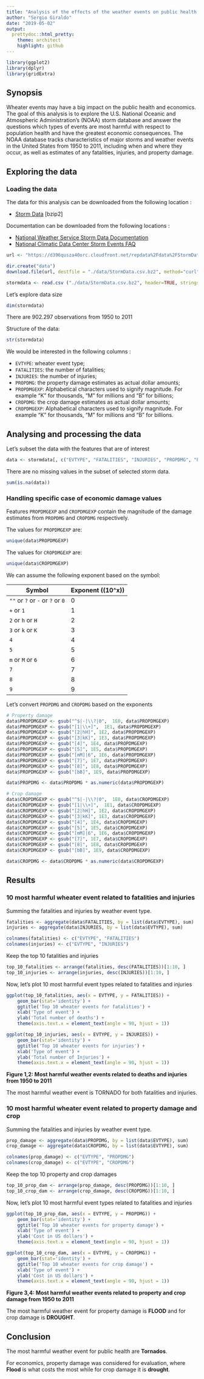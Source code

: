 ```yaml
---
title: "Analysis of the effects of the weather events on public health and economics accros the United States"
author: "Sergio Giraldo"
date: "2019-05-02"
output:
  prettydoc::html_pretty:
    theme: architect
    highlight: github
---
```


```r
library(ggplot2)
library(dplyr)
library(gridExtra)
```

## Synopsis

Wheater events may have a big impact on the public health and economics. The goal of this analysis is to explore the U.S. National Oceanic and Atmospheric Administration's (NOAA) storm database and answer the questions which types of events are most harmful with respect to population health and have the greatest economic consequences. The NOAA database tracks characteristics of major storms and weather events in the United States from 1950 to 2011, including when and where they occur, as well as estimates of any fatalities, injuries, and property damage.

## Exploring the data

### Loading the data

The data for this analysis can be downloaded from the following location :

* [Storm Data](https://d396qusza40orc.cloudfront.net/repdata%2Fdata%2FStormData.csv.bz2) [bzip2]

Documentation can be downloaded from the following locations :

* [National Weather Service Storm Data
Documentation](https://d396qusza40orc.cloudfront.net/repdata%2Fpeer2_doc%2Fpd01016005curr.pdf)
* [National Climatic Data Center Storm Events FAQ](https://d396qusza40orc.cloudfront.net/repdata%2Fpeer2_doc%2FNCDC%20Storm%20Events-FAQ%20Page.pdf)

```r
url <- "https://d396qusza40orc.cloudfront.net/repdata%2Fdata%2FStormData.csv.bz2"

dir.create("data")
download.file(url, destfile = "./data/StormData.csv.bz2", method="curl")

stormdata <- read.csv ("./data/StormData.csv.bz2", header=TRUE, stringsAsFactors=FALSE)
```

Let's explore data size

```r
dim(stormdata)
```

There are 902.297 observations from 1950 to 2011

Structure of the data:

```r
str(stormdata)
```

We would be interested in the following columns :

* `EVTYPE`: wheater event type;
* `FATALITIES`: the number of fatalities;
* `INJURIES`: the number of injuries;
* `PROPDMG`: the property damage estimates as actual dollar amounts;
* `PROPDMGEXP`: Alphabetical characters used to signify magnitude. For example "K" for thousands, "M" for millions and "B" for billions;
* `CROPDMG`: the crop damage estimates as actual dollar amounts;
* `CROPDMGEXP`: Alphabetical characters used to signify magnitude. For example "K" for thousands, "M" for millions and "B" for billions.

## Analysing and processing the data

Let's subset the data with the features that are of interest

```r
data <- stormdata[, c("EVTYPE", "FATALITIES", "INJURIES", "PROPDMG", "PROPDMGEXP","CROPDMG", "CROPDMGEXP")]
```

There are no missing values in the subset of selected storm data.

```r
sum(is.na(data))
```

### Handling specific case of economic damage values

Features `PROPDMGEXP` and `CROPDMGEXP` contain the magnitude of the damage estimates from `PROPDMG` and `CROPDMG` respectively.

The values for `PROPDMGEXP` are:

```r
unique(data$PROPDMGEXP)
```

The values for `CROPDMGEXP` are:

```r
unique(data$CROPDMGEXP)
```

We can assume the following exponent based on the symbol:

Symbol|Exponent (\(10^x\))
--- | ---
`""` or `?` or `-` or `?` or `0`|0
`+` or `1`|1
`2` or `h` or `H`|2
`3` or `k` or `K`|3
`4`|4
`5`|5
`m` or `M` or `6`|6
`7`|7
`8`|8
`9`|9

Let's convert `PROPDMG` and `CROPDMG` based on the exponents

```r
# Property damage
data$PROPDMGEXP <- gsub("^$|-|\\?|0",  1E0, data$PROPDMGEXP)
data$PROPDMGEXP <- gsub("[1|\\+]",  1E1, data$PROPDMGEXP)
data$PROPDMGEXP <- gsub("[2|hH]", 1E2, data$PROPDMGEXP)
data$PROPDMGEXP <- gsub("[3|kK]", 1E3, data$PROPDMGEXP)
data$PROPDMGEXP <- gsub("[4]", 1E4, data$PROPDMGEXP) 
data$PROPDMGEXP <- gsub("[5]", 1E5, data$PROPDMGEXP) 
data$PROPDMGEXP <- gsub("[mM]|6", 1E6, data$PROPDMGEXP)
data$PROPDMGEXP <- gsub("[7]", 1E7, data$PROPDMGEXP)
data$PROPDMGEXP <- gsub("[8]", 1E8, data$PROPDMGEXP)
data$PROPDMGEXP <- gsub("[bB]", 1E9, data$PROPDMGEXP)

data$PROPDMG <- data$PROPDMG * as.numeric(data$PROPDMGEXP)

# Crop damage
data$CROPDMGEXP <- gsub("^$|-|\\?|0",  1E0, data$CROPDMGEXP)
data$CROPDMGEXP <- gsub("[1|\\+]",  1E1, data$CROPDMGEXP)
data$CROPDMGEXP <- gsub("[2|hH]", 1E2, data$CROPDMGEXP)
data$CROPDMGEXP <- gsub("[3|kK]", 1E3, data$CROPDMGEXP)
data$CROPDMGEXP <- gsub("[4]", 1E4, data$CROPDMGEXP) 
data$CROPDMGEXP <- gsub("[5]", 1E5, data$CROPDMGEXP) 
data$CROPDMGEXP <- gsub("[mM]|6", 1E6, data$CROPDMGEXP)
data$CROPDMGEXP <- gsub("[7]", 1E7, data$CROPDMGEXP)
data$CROPDMGEXP <- gsub("[8]", 1E8, data$CROPDMGEXP)
data$CROPDMGEXP <- gsub("[bB]", 1E9, data$CROPDMGEXP)

data$CROPDMG <- data$CROPDMG * as.numeric(data$CROPDMGEXP)
```

## Results

### 10 most harmful wheater event related to fatalities and injuries

Summing the fatalities and injuries by weather event type.

```r
fatalities <- aggregate(data$FATALITIES, by = list(data$EVTYPE), sum)
injuries <- aggregate(data$INJURIES, by = list(data$EVTYPE), sum)

colnames(fatalities) <- c("EVTYPE", "FATALITIES")
colnames(injuries) <- c("EVTYPE", "INJURIES")
```

Keep the top 10 fatalities and injuries

```r
top_10_fatalities <- arrange(fatalities, desc(FATALITIES))[1:10, ]
top_10_injuries <- arrange(injuries, desc(INJURIES))[1:10, ]
```

Now, let's plot 10 most harmful event types related to fatalities and injuries

```r
ggplot(top_10_fatalities, aes(x = EVTYPE, y = FATALITIES)) + 
    geom_bar(stat='identity') +
    ggtitle('Top 10 wheater events for fatalities') +
    xlab('Type of event') +
    ylab('Total number of deaths') +
    theme(axis.text.x = element_text(angle = 90, hjust = 1))

ggplot(top_10_injuries, aes(x = EVTYPE, y = INJURIES)) + 
    geom_bar(stat='identity') +
    ggtitle('Top 10 wheater events for injuries') +
    xlab('Type of event') +
    ylab('Total number of Injuries') +
    theme(axis.text.x = element_text(angle = 90, hjust = 1))

```

**Figure 1,2: Most harmful weather events related to deaths and injuries from 1950 to 2011**

The most harmful weather event is TORNADO for both fatalities and injuries.

### 10 most harmful wheater event related to property damage and crop

Summing the fatalities and injuries by weather event type.

```r
prop_damage <- aggregate(data$PROPDMG, by = list(data$EVTYPE), sum)
crop_damage <- aggregate(data$CROPDMG, by = list(data$EVTYPE), sum)

colnames(prop_damage) <- c("EVTYPE", "PROPDMG")
colnames(crop_damage) <- c("EVTYPE", "CROPDMG")
```

Keep the top 10 property and crop damages

```r
top_10_prop_dam <- arrange(prop_damage, desc(PROPDMG))[1:10, ]
top_10_crop_dam <- arrange(crop_damage, desc(CROPDMG))[1:10, ]
```

Now, let's plot 10 most harmful event types related to fatalities and injuries

```r
ggplot(top_10_prop_dam, aes(x = EVTYPE, y = PROPDMG)) + 
    geom_bar(stat='identity') +
    ggtitle('Top 10 wheater events for property damage') +
    xlab('Type of event') +
    ylab('Cost in US dollars') +
    theme(axis.text.x = element_text(angle = 90, hjust = 1))

ggplot(top_10_crop_dam, aes(x = EVTYPE, y = CROPDMG)) + 
    geom_bar(stat='identity') +
    ggtitle('Top 10 wheater events for crop damage') +
    xlab('Type of event') +
    ylab('Cost in US dollars') +
    theme(axis.text.x = element_text(angle = 90, hjust = 1))

```

**Figure 3,4: Most harmful weather events related to property and crop damage from 1950 to 2011**

The most harmful weather event for property damage is **FLOOD** and for crop damage is **DROUGHT**.

## Conclusion

The most harmful weather event for public health are **Tornados**. 

For economics, property damage was considered for evaluation, where **Flood** is what costs the most while for crop damage it is **drought**.


